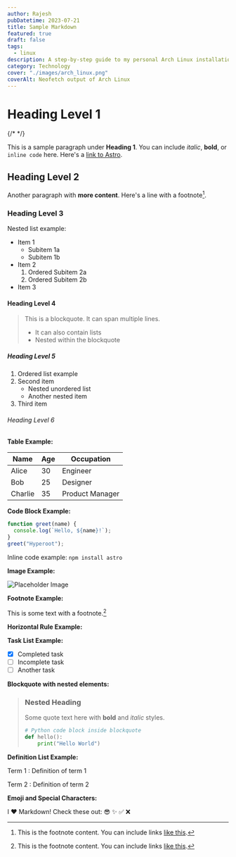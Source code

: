 ```yaml
---
author: Rajesh
pubDatetime: 2023-07-21
title: Sample Markdown
featured: true
draft: false
tags:
  - linux
description: A step-by-step guide to my personal Arch Linux installation process using LUKS encryption, Logical Volume Management (LVM), and systemd-boot. This guide also includes WiFi setup using iwd and aims for a minimal, secure, and functional base system.
category: Technology
cover: "./images/arch_linux.png"
coverAlt: Neofetch output of Arch Linux
---
```


# Heading Level 1

{/* <Plyr
  src="https://www.youtube.com/embed/zYW3f9kMwbA"
  title="Sample Video"
/> */}

This is a sample paragraph under **Heading 1**. You can include _italic_, **bold**, or `inline code` here. Here's a [link to Astro](https://astro.build).

## Heading Level 2

Another paragraph with **more content**. Here's a line with a footnote[^1].

### Heading Level 3

Nested list example:

- Item 1
  - Subitem 1a
  - Subitem 1b
- Item 2
  1. Ordered Subitem 2a
  2. Ordered Subitem 2b
- Item 3

#### Heading Level 4

> This is a blockquote. It can span multiple lines.
>
> - It can also contain lists
> - Nested within the blockquote

##### Heading Level 5

1. Ordered list example
2. Second item
   - Nested unordered list
   - Another nested item
3. Third item

###### Heading Level 6

**Table Example:**

| Name        | Age | Occupation       |
| ----------- | --- | ---------------- |
| Alice       | 30  | Engineer         |
| Bob         | 25  | Designer         |
| Charlie     | 35  | Product Manager  |

**Code Block Example:**

```js
function greet(name) {
  console.log(`Hello, ${name}!`);
}
greet("Hyperoot");
```

Inline code example: `npm install astro`

**Image Example:**

![Placeholder Image](./images/docker.png)

**Footnote Example:**

This is some text with a footnote.[^1]

[^1]: This is the footnote content. You can include links [like this](https://example.com).

**Horizontal Rule Example:**

**Task List Example:**

* [x] Completed task
* [ ] Incomplete task
* [ ] Another task

**Blockquote with nested elements:**

> ### Nested Heading
>
> Some quote text here with **bold** and *italic* styles.
>
> ```python
> # Python code block inside blockquote
> def hello():
>     print("Hello World")
> ```

**Definition List Example:**

Term 1
: Definition of term 1

Term 2
: Definition of term 2

**Emoji and Special Characters:**

I ❤️ Markdown! Check these out: 😎 ✨ ✅ ❌

